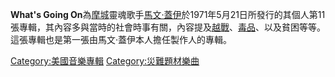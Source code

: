 {{unreferenced|time=2011-08-14T15:49:39+00:00}}
'''What's Going On'''為[[摩城唱片|摩城]]靈魂歌手[[馬文·蓋伊|馬文·蓋伊]]於1971年5月21日所發行的其個人第11張專輯，其內容多與當時的社會時事有關，內容提及[[越戰|越戰]]、[[毒品|毒品]]、以及貧困等等。這張專輯也是第一張由馬文·蓋伊本人擔任製作人的專輯。

{{音樂專輯小作品}}

[[Category:美國音樂專輯|Category:美國音樂專輯]]
[[Category:災難題材樂曲|Category:災難題材樂曲]]